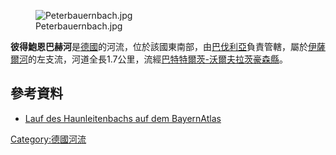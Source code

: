 {{Coord|47.76548|N|11.54051|E|display=title}}
[[Image:Peterbauernbach.jpg|right]]

'''彼得鮑恩巴赫河'''是[[德國|德國]]的河流，位於該國東南部，由[[巴伐利亞|巴伐利亞]]負責管轄，屬於[[伊薩爾河|伊薩爾河]]的左支流，河道全長1.7公里，流經[[巴特特爾茨-沃爾夫拉茨豪森縣|巴特特爾茨-沃爾夫拉茨豪森縣]]。

==參考資料==
* [https://v.bayern.de/53jSq Lauf des Haunleitenbachs auf dem BayernAtlas]

{{Germany-geo-stub}}
[[Category:德國河流|Category:德國河流]]